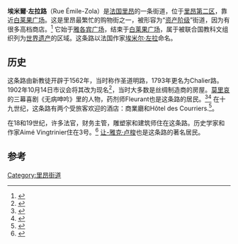 {{Infobox street
| name                    = 埃米爾·左拉路
| postal_code             = 69002
| location                = [[法国|法国]][[里昂|里昂]][[里昂第二区|里昂第二区]] 
| construction_start_date = 1562
}}
'''埃米爾·左拉路'''（Rue Émile-Zola）是[[法国|法国]][[里昂|里昂]]的一条街道，位于[[里昂第二区|里昂第二区]]，靠近[[白莱果广场|白莱果广场]]。这是里昂最繁忙的购物街之一，被形容为“[[资产阶级|资产阶级]]”街道，因为有很多高档商店。<ref>{{cite book |title=La rue, village ou décor?: parcours dans deux rues de Belleville |url=http://books.google.fr/books?id=-Y8mNaI838gC&pg=PA6&dq=%22rue+%C3%A9mile+zola%22+lyon&lr=#v=onepage&q=&f=false |first=Éric |last=Charmes |publisher=Creaphis |year=2006 |page=6 |language=法语 |isbn=2-913610-66-8 |access-date=2016-03-07 |archive-date=2012-10-22 |archive-url=https://web.archive.org/web/20121022212413/http://books.google.fr/books?id=-Y8mNaI838gC&pg=PA6&dq=%22rue+%C3%A9mile+zola%22+lyon&lr=#v=onepage&q=&f=false |dead-url=no }}</ref> 它始于[[雅各宾广场|雅各宾广场]]，结束于[[白莱果广场|白莱果广场]]，属于被联合国教科文组织列为[[世界遗产|世界遗产]]的区域。这条路以法国作家[[埃米尔·左拉|埃米尔·左拉]]命名。

==历史==
这条路由新教徒开辟于1562年，当时称作圣道明路，1793年更名为Chalier路。1902年10月14日市议会将其改为现名<ref>{{cite book |title=Rues de Lyon à travers les siècles |first=Maurice |last=Vanario |publisher=ELAH |place=Lyon |year=2002 |language=法语 |isbn=2-84147-126-8 |page=316}}</ref>，当时大多数是丝绸制造商的房屋。[[莫里哀|莫里哀]]的三幕喜剧《无病呻吟》里的人物，药剂师Fleurant也是这条路的居民。<ref>{{cite book |title=Lyon et ses rues |last=Brun De La Valette |first=Robert |publisher=Le Fleuve |place=Paris |year=1969 |language=法语 |page=182}}</ref><ref>{{cite book |title=L'histoire des rues de Lyon |first=Gilbert |last=Bouchard |year=2000 |publisher=Glénat |place=Grenoble |language=法语 |isbn=2-7234-3442-7 |page=124}}</ref> 在十九世纪，这条路有两个受旅客欢迎的酒店：商業廳和Hôtel des Courriers.<ref>{{cite book |title=Guide du voyageur à Lyon, ou Lyon ancien et Lyon moderne |first=J. |last=Lions |year=1838 |language=法语 |url=http://www.guichetdusavoir.org/ipb/index.php?showtopic=9497 |pages=172–73 |access-date=2016-03-07 |archive-date=2011-10-05 |archive-url=https://web.archive.org/web/20111005144734/http://www.guichetdusavoir.org/ipb/index.php?showtopic=9497 |dead-url=no }}</ref>。

在18和19世纪，许多法官，财务主管，雕塑家和建筑师住在这条路。历史学家和作家Aimé Vingtrinier住在3号。<ref name="Rues">{{cite web |title=Rue Émile Zola |url=http://ruesdelyon.wysiup.net/PageRubrique.php?ID=1003780&rubID=1003813# |publisher=Rues de Lyon |language=法语 |accessdate=2009年12月4日 |archive-url=https://web.archive.org/web/20111007075223/http://ruesdelyon.wysiup.net/PageRubrique.php?ID=1003780&rubID=1003813 |archive-date=2011年10月7日 |dead-url=yes }}</ref> [[让-雅克·卢梭|让-雅克·卢梭]]也是这条路的著名居民。

==参考==
{{reflist}}
{{coord|45|45|33|N|4|49|58|E|region:FR_source:kolossus-frwiki|display=title}}
[[Category:里昂街道|Category:里昂街道]]